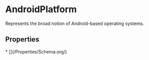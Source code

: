 
# AndroidPlatform

Represents the broad notion of Android-based operating systems.

## Properties

<Grid>
* [](/Properties/Schema.org/)

</Grid>

